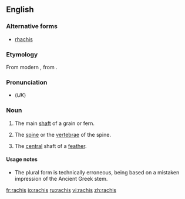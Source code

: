 ==English==
{{wikipedia}}

===Alternative forms===
*[[rhachis]]

===Etymology===
From modern {{L.}}, from {{AGr.}} {{term|ῥάχις||spine, ridge|sc=polytonic}}.

===Pronunciation===
*(''UK'') {{IPA|/ˈɹeɪkɪs/}}

===Noun===
{{en-noun|rachises|pl2=rachides}}

# {{botany}} The main [[shaft]] of a grain or fern.
# {{context|zoology|anatomy}} The [[spine]] or the [[vertebrae]] of the spine.
# {{ornithology}} The [[central]] shaft of a [[feather]].

====Usage notes====
*The plural form {{term|rachides}} is technically erroneous, being based on a mistaken impression of the Ancient Greek stem.

[[fr:rachis]]
[[io:rachis]]
[[ru:rachis]]
[[vi:rachis]]
[[zh:rachis]]